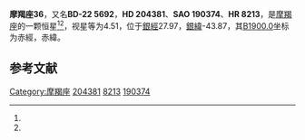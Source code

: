 {{Starbox begin
| name = 摩羯座36
}}
{{Starbox observe
| epoch = [[J2000.0|J2000.0]]
| constell = [[摩羯座|摩羯座]]<ref name=SIMBAD>{{cite web
 | url=http://simbad.u-strasbg.fr/simbad/sim-id?Ident=HR+8213
 | title=Pulsating variable Star
 | publisher=Centre de Données astronomiques de Strasbourg
 | work=SIMBAD
 | accessdate=2012-07-13
 | archive-date=2019-09-19
 | archive-url=https://web.archive.org/web/20190919020836/http://simbad.u-strasbg.fr/simbad/sim-id?Ident=HR+8213
 | dead-url=no
 }}</ref><ref name=DATA>{{cite web
 | url=http://vizier.u-strasbg.fr/viz-bin/VizieR-5?-out.add=.&-source=5050&-corr=PK=HR&-out.max=9999&HR=8213
 | title=VizieR Detailed Page
 | accessdate=2012-07-13
 | archive-date=2016-03-04
 | archive-url=https://web.archive.org/web/20160304212145/http://vizier.u-strasbg.fr/viz-bin/VizieR-5?-out.add=.&-source=5050&-corr=PK=HR&-out.max=9999&HR=8213
 | dead-url=no
 }}</ref>
| 星官 = 
| ra = {{RA|21|28|43.4}}<ref name=SIMBAD /><ref name=DATA />
| dec = {{DEC|-21|48|26}}<ref name=SIMBAD /><ref name=DATA />
| appmag_v = 4.51<ref name=SIMBAD /><ref name=DATA />
}}
{{Starbox character
| class = G5III<ref name=SIMBAD /><ref name=DATA />
| b-v = 0.91<ref name=SIMBAD /><ref name=DATA />
| u-b = 0.6<ref name=SIMBAD /><ref name=DATA />
| r-i = 0.46<ref name=SIMBAD /><ref name=DATA />
| variable = 
}}
{{Starbox astrometry
| radial_v = 0.6
| prop_mo_ra = -22
| parallax = 0.023
| p_error = 
}}
{{Starbox catalog
| names =BD-22 5692，[[SAO星表|SAO]] 190374，[[HD星表|HD]] 204381，[[HR星表|HR]] 8213}}
{{Starbox reference |Simbad=HR+8213}}
{{Starbox end}}

'''摩羯座36'''，又名'''BD-22 5692'''，'''HD 204381'''、'''SAO 190374'''、'''HR 8213'''，是[[摩羯座|摩羯座]]的一颗恒星<ref name=SIMBAD /><ref name=DATA />，视星等为4.51，位于[[銀道座標系|銀經]]27.97，[[銀道座標系|銀緯]]-43.87，其[[B1900.0|B1900.0]]坐标为赤經{{RA|21|23|1.3}}，赤緯{{DEC|-22|-43.87|34}}。

== 参考文献 ==
{{reflist}}

{{star-stub}}

{{摩羯座恒星}}
[[Category:摩羯座|Category:摩羯座]]
[[Category:HD和HDE天體|204381]]
[[Category:HR天體|8213]]
[[Category:SAO天體|190374]]